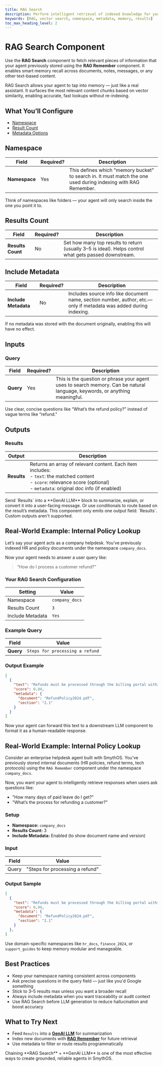 ```yaml
---
title: RAG Search
description: Perform intelligent retrieval of indexed knowledge for your agents.
keywords: [RAG, vector search, namespace, metadata, memory, results]
toc_max_heading_level: 2
---
```


# RAG Search Component

Use the **RAG Search** component to fetch relevant pieces of information that your agent previously stored using the **RAG Remember** component. It enables smart memory recall across documents, notes, messages, or any other text-based content.

<InfoCallout title="Why this matters">
RAG Search allows your agent to tap into memory — just like a real assistant. It surfaces the most relevant content chunks based on vector similarity, enabling accurate, fast lookups without re-indexing.
</InfoCallout>

<Arcade
  src="https://demo.arcade.software/AGw1jcRdkCPna3EyPyyX?embed&embed_mobile=tab&embed_desktop=inline&show_copy_link=true"
  title="RAG Search | SmythOS"
/>

<Spacer size="md" />

## What You’ll Configure

- [Namespace](#namespace)
- [Result Count](#results-count)
- [Metadata Options](#include-metadata)

<Divider />

## Namespace

| Field | Required? | Description |
|-------|-----------|-------------|
| **Namespace** | <Badge type="required">Yes</Badge> | This defines which "memory bucket" to search in. It must match the one used during indexing with RAG Remember. |

<TipCallout>
Think of namespaces like folders — your agent will only search inside the one you point it to.
</TipCallout>

<Spacer size="md" />

## Results Count

| Field | Required? | Description |
|-------|-----------|-------------|
| **Results Count** | <Badge type="optional">No</Badge> | Set how many top results to return (usually 3–5 is ideal). Helps control what gets passed downstream. |

<Spacer size="md" />

## Include Metadata

| Field | Required? | Description |
|-------|-----------|-------------|
| **Include Metadata** | <Badge type="optional">No</Badge> | Includes source info like document name, section number, author, etc.—only if metadata was added during indexing. |

<InfoCallout>
If no metadata was stored with the document originally, enabling this will have no effect.
</InfoCallout>

<Spacer size="md" />

## Inputs

### Query

| Field | Required? | Description |
|-------|-----------|-------------|
| **Query** | <Badge type="required">Yes</Badge> | This is the question or phrase your agent uses to search memory. Can be natural language, keywords, or anything meaningful. |

<InfoCallout>
Use clear, concise questions like “What’s the refund policy?” instead of vague terms like “refund.”
</InfoCallout>

<Spacer size="md" />

## Outputs

### Results

| Output | Description |
|--------|-------------|
| **Results** | Returns an array of relevant content. Each item includes: <br/> - `text`: the matched content <br/> - `score`: relevance score (optional) <br/> - `metadata`: original doc info (if enabled) |

<TipCallout title="How to use it">
Send `Results` into a **GenAI LLM** block to summarize, explain, or convert it into a user-facing message. Or use conditionals to route based on the result’s metadata.
</TipCallout>

<InfoCallout>
This component only emits one output field: `Results`. Custom outputs aren't supported.
</InfoCallout>

<Spacer size="md" />

## Real-World Example: Internal Policy Lookup

Let’s say your agent acts as a company helpdesk. You’ve previously indexed HR and policy documents under the namespace `company_docs`.

Now your agent needs to answer a user query like:

> “How do I process a customer refund?”

### Your RAG Search Configuration

| Setting | Value |
|---------|-------|
| Namespace | `company_docs` |
| Results Count | `3` |
| Include Metadata | `Yes` |

### Example Query

| Field | Value |
|-------|-------|
| **Query** | `Steps for processing a refund` |

### Output Example

```json
[
  {
    "text": "Refunds must be processed through the billing portal within 7 days of the original transaction.",
    "score": 0.94,
    "metadata": {
      "document": "RefundPolicy2024.pdf",
      "section": "2.1"
    }
  }
]
```

Now your agent can forward this text to a downstream LLM component to format it as a human-readable response.

<Spacer size="md" />

<Divider />

## Real-World Example: Internal Policy Lookup

Consider an enterprise helpdesk agent built with SmythOS. You’ve previously stored internal documents (HR policies, refund terms, tech protocols) using the `RAG Remember` component under the namespace `company_docs`.

Now, you want your agent to intelligently retrieve responses when users ask questions like:

- "How many days of paid leave do I get?"
- "What’s the process for refunding a customer?"

### Setup

- **Namespace:** `company_docs`
- **Results Count:** 3
- **Include Metadata:** Enabled (to show document name and version)

### Input

| Field   | Value                          |
|---------|--------------------------------|
| Query   | "Steps for processing a refund" |

### Output Sample

```json
[
  {
    "text": "Refunds must be processed through the billing portal within 7 days of the original transaction.",
    "score": 0.94,
    "metadata": {
      "document": "RefundPolicy2024.pdf",
      "section": "2.1"
    }
  },
]
```
<TipCallout title="Tip"> Use domain-specific namespaces like `hr_docs`, `finance_2024`, or `support_guides` to keep memory modular and manageable. </TipCallout>

## Best Practices

- Keep your namespace naming consistent across components
- Ask precise questions in the query field — just like you'd Google something
- Stick to 3–5 results max unless you want a broader recall
- Always include metadata when you want traceability or audit context
- Use RAG Search before LLM generation to reduce hallucination and boost accuracy

<Spacer size="md" />

## What to Try Next

- Feed `Results` into a **[GenAI LLM](../base/gen-ai-llm)** for summarization
- Index new documents with **[RAG Remember](../rag-data/rag-remember)** for future retrieval
- Use metadata to filter or route results programmatically

<TipCallout>
Chaining **RAG Search** + **GenAI LLM** is one of the most effective ways to create grounded, reliable agents in SmythOS.
</TipCallout>
